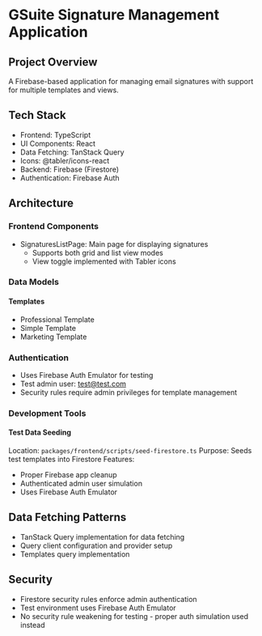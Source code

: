 # GSuite Signature Management Application

## Project Overview
A Firebase-based application for managing email signatures with support for multiple templates and views.

## Tech Stack
- Frontend: TypeScript
- UI Components: React
- Data Fetching: TanStack Query
- Icons: @tabler/icons-react
- Backend: Firebase (Firestore)
- Authentication: Firebase Auth

## Architecture

### Frontend Components
- SignaturesListPage: Main page for displaying signatures
  - Supports both grid and list view modes
  - View toggle implemented with Tabler icons

### Data Models

#### Templates
- Professional Template
- Simple Template
- Marketing Template

### Authentication
- Uses Firebase Auth Emulator for testing
- Test admin user: test@test.com
- Security rules require admin privileges for template management

### Development Tools

#### Test Data Seeding
Location: `packages/frontend/scripts/seed-firestore.ts`
Purpose: Seeds test templates into Firestore
Features:
- Proper Firebase app cleanup
- Authenticated admin user simulation
- Uses Firebase Auth Emulator

## Data Fetching Patterns
- TanStack Query implementation for data fetching
- Query client configuration and provider setup
- Templates query implementation

## Security
- Firestore security rules enforce admin authentication
- Test environment uses Firebase Auth Emulator
- No security rule weakening for testing - proper auth simulation used instead 

